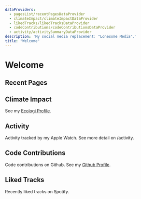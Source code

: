 ```yaml
---
dataProviders:
  - pagesList/recentPagesDataProvider
  - climateImpact/climateImpactDataProvider
  - likedTracks/likedTracksDataProvider
  - codeContributions/codeContributionsDataProvider
  - activity/activitySummaryDataProvider
description: 'My social media replacement: "Lonesome Media".'
title: "Welcome"
---
```



# Welcome

## Recent Pages

<PagesList withIndex={true} />

## Climate Impact

See my [Ecologi Profile](https://ecologi.com/matthewbenton).

<ClimateImpact />

## Activity

Activity tracked by my Apple Watch. See more detail on <Link href="/activity">/activity</Link>.

<ActivitySummary />

## Code Contributions

Code contributions on Github. See my [Github Profile](https://github.com/mjwbenton).

<CodeContributions />

## Liked Tracks

Recently liked tracks on Spotify.

<LikedTracks />
